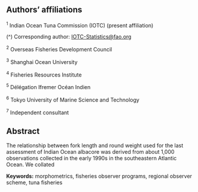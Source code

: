 ## Authors' affiliations

^1^ Indian Ocean Tuna Commission (IOTC) (present affiliation)

\(^\dagger\) Corresponding author: [IOTC-Statistics@fao.org](IOTC-Statistics@fao.org)

^2^ Overseas Fisheries Development Council

^3^ Shanghai Ocean University

^4^ Fisheries Resources Institute

^5^ Délégation Ifremer Océan Indien

^6^ Tokyo University of Marine Science and Technology

^7^ Independent consultant

## Abstract

The relationship between fork length and round weight used for the last assessment of Indian Ocean albacore was derived from about 1,000 observations collected in the early 1990s in the southeastern Atlantic Ocean. We collated 

**Keywords:** morphometrics, fisheries observer programs, regional observer scheme, tuna fisheries

\pagebreak 